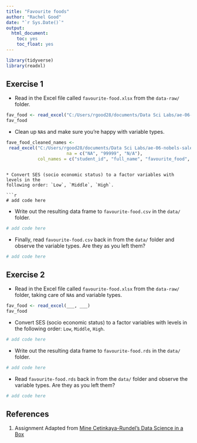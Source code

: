 ```yaml
---
title: "Favourite foods"
author: "Rachel Good"
date: "`r Sys.Date()`"
output: 
  html_document: 
    toc: yes
    toc_float: yes
---
```


```r
library(tidyverse)
library(readxl)
```

## Exercise 1

* Read in the Excel file called `favourite-food.xlsx` from the `data-raw/` folder.

```r
fav_food <- read_excel("C:/Users/rgood28/documents/Data Sci Labs/ae-06-nobels-sales-dataimport/favourite-food.xlsx")
fav_food
```

* Clean up `NA`s and make sure you're happy with variable types.

```r
fave_food_cleaned_names <- 
 read_excel("C:/Users/rgood28/documents/Data Sci Labs/ae-06-nobels-sales-dataimport/favourite-food.xlsx",
                       na = c("NA", "99999", "N/A"),
            col_names = c("student_id", "full_name", "favourite_food", "meal_plan", "age", "ses" ))
```


```

* Convert SES (socio economic status) to a factor variables with levels in the 
following order: `Low`, `Middle`, `High`.

```r
# add code here
```

* Write out the resulting data frame to `favourite-food.csv` in the `data/` folder.

```r
# add code here
```

* Finally, read `favourite-food.csv` back in from the `data/` folder and 
observe the variable types. Are they as you left them?

```r
# add code here
```

## Exercise 2

* Read in the Excel file called `favourite-food.xlsx` from the `data-raw/` folder, 
taking care of `NA`s and variable types.

```r
fav_food <- read_excel(___, ___)
fav_food 
```

* Convert SES (socio economic status) to a factor variables with levels in the 
following order: `Low`, `Middle`, `High`.

```r
# add code here
```

* Write out the resulting data frame to `favourite-food.rds` in the `data/` folder.

```r
# add code here
```

* Read `favourite-food.rds` back in from the `data/` folder and observe the 
variable types. Are they as you left them?

```r
# add code here
```

## References {#references}
1. Assignment Adapted from [Mine Cetinkaya-Rundel's Data Science in a Box](https://github.com/rstudio-education/datascience-box)